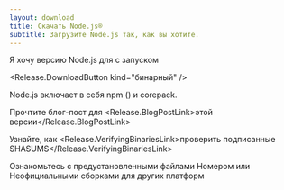 ```yaml
---
layout: download
title: Скачать Node.js®️
subtitle: Загрузите Node.js так, как вы хотите.
---
```


<section>
  Я хочу версию Node.js для <Release.OperatingSystemDropdown /> с запуском <Release.BitnessDropdown />

  <Release.DownloadButton kind="бинарный" />
</section>

<section>
  Node.js включает в себя <LinkWithArrow href="https://npmjs.com">npm</LinkWithArrow> (<Release.NpmVersion />) и corepack.

Прочтите блог-пост для <Release.BlogPostLink>этой версии</Release.BlogPostLink>

Узнайте, как <Release.VerifyingBinariesLink>проверить подписанные SHASUMS</Release.VerifyingBinariesLink>

Ознакомьтесь с предустановленными файлами <LinkWithArrow href="https://nodejs.org/download/nightly/">Номером</LinkWithArrow> или <LinkWithArrow href="https://unofficial-builds.nodejs.org/download/">Неофициальными сборками</LinkWithArrow> для других платформ

</section>
